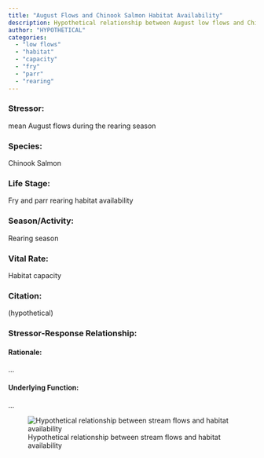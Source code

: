 ```yaml
---
title: "August Flows and Chinook Salmon Habitat Availability"
description: Hypothetical relationship between August low flows and Chinook Salmon habitat capacity for fry/parr
author: "HYPOTHETICAL"
categories:
  - "low flows"
  - "habitat"
  - "capacity"
  - "fry"
  - "parr"
  - "rearing"
---
```


### Stressor:

mean August flows during the rearing season

### Species:

Chinook Salmon

### Life Stage:

Fry and parr rearing habitat availability

### Season/Activity:

Rearing season

### Vital Rate:

Habitat capacity

### Citation:

(hypothetical)

### Stressor-Response Relationship:

#### Rationale:

...

#### Underlying Function:

...

![Hypothetical relationship between stream flows and habitat availability](images/Screenshot 2023-07-12 155536.png){fig-align="center"}
